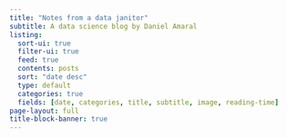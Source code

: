 ```yaml
---
title: "Notes from a data janitor"
subtitle: A data science blog by Daniel Amaral
listing:
  sort-ui: true
  filter-ui: true
  feed: true
  contents: posts
  sort: "date desc"
  type: default
  categories: true
  fields: [date, categories, title, subtitle, image, reading-time]
page-layout: full
title-block-banner: true
---
```



